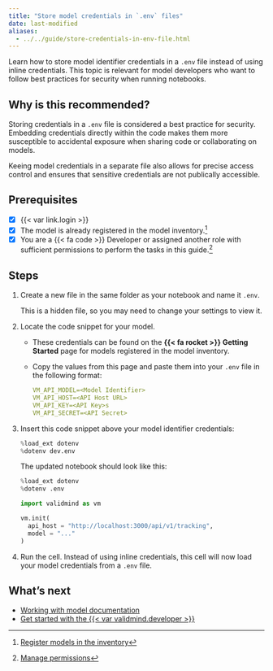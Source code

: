 ```yaml
---
title: "Store model credentials in `.env` files"
date: last-modified
aliases:
  - ../../guide/store-credentials-in-env-file.html
---
```


Learn how to store model identifier credentials in a `.env` file instead of using inline credentials. This topic is relevant for model developers who want to follow best practices for security when running notebooks.

## Why is this recommended?

Storing credentials in a `.env` file is considered a best practice for security. Embedding credentials directly within the code makes them more susceptible to accidental exposure when sharing code or collaborating on models. 

::: {.callout-important}
Keeing model credentials in a separate file also allows for precise access control and ensures that sensitive credentials are not publically accessible.
:::

::: {.attn}

## Prerequisites

- [x] {{< var link.login >}}
- [x] The model is already registered in the model inventory.[^1]
- [x] You are a [{{< fa code >}} Developer]{.bubble} or assigned another role with sufficient permissions to perform the tasks in this guide.[^2]

:::

## Steps

1. Create a new file in the same folder as your notebook and name it `.env`. 

   This is a hidden file, so you may need to change your settings to view it.

2. Locate the code snippet for your model.

   - These credentials can be found on the **{{< fa rocket >}} Getting Started** page for models registered in the model inventory. 
   - Copy the values from this page and paste them into your `.env` file in the following format:
   
      ```yaml
      VM_API_MODEL=<Model Identifier>
      VM_API_HOST=<API Host URL>
      VM_API_KEY=<API Key>s
      VM_API_SECRET=<API Secret>
      ```

3. Insert this code snippet above your model identifier credentials:
   
   ```python
   %load_ext dotenv
   %dotenv dev.env
   ```

   The updated notebook should look like this: 
   
   ```python
   %load_ext dotenv
   %dotenv .env
   
   import validmind as vm
   
   vm.init(
     api_host = "http://localhost:3000/api/v1/tracking",
     model = "..."
   )
   ```


4. Run the cell. Instead of using inline credentials, this cell will now load your model credentials from a `.env` file.

<!---
## Troubleshooting

[Include any common issues or errors that may arise during the task and how to resolve them.]
--->

## What's next

- [Working with model documentation](/guide/model-documentation/working-with-model-documentation.qmd)
- [Get started with the {{< var validmind.developer >}}](/developer/get-started-validmind-library.qmd)


<!-- FOOTNOTES -->

[^1]: [Register models in the inventory](/guide/model-inventory/register-models-in-inventory.qmd)

[^2]: [Manage permissions](/guide/configuration/manage-permissions.qmd)

